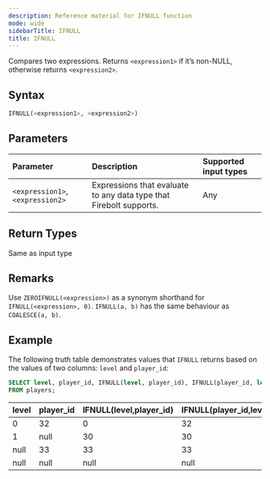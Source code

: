 ```yaml
---
description: Reference material for IFNULL function
mode: wide
sidebarTitle: IFNULL
title: IFNULL
---
```


Compares two expressions. Returns `<expression1>` if it’s non-NULL, otherwise returns `<expression2>`.

## Syntax


```sql
IFNULL(<expression1>, <expression2>)
```

## Parameters 


| Parameter | Description | Supported input types | 
| :-------- | :---------- |:---------|
| `<expression1>`, `<expression2>` | Expressions that evaluate to any data type that Firebolt supports. | Any | 

## Return Types
Same as input type 

## Remarks


Use `ZEROIFNULL(<expression>)` as a synonym shorthand for `IFNULL(<expression>, 0)`.
`IFNULL(a, b)` has the same behaviour as `COALESCE(a, b)`.

## Example


The following truth table demonstrates values that `IFNULL` returns based on the values of two columns: `level` and `player_id`:

```sql
SELECT level, player_id, IFNULL(level, player_id), IFNULL(player_id, level)
FROM players;
```


| level     |   player_id    | IFNULL(level,player_id) | IFNULL(player_id,level) |
|:----------|:---------------|:------------------------|:------------------------|
| 0         | 32             | 0                       | 32                      |
| 1         | null           | 30                      | 30                      |
| null      | 33             | 33                      | 33                      |
| null      | null           | null                    | null                    |


